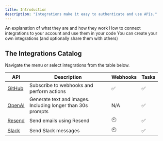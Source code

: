 ```yaml
---
title: Introduction
description: "Integrations make it easy to authenticate and use APIs."
---
```


<CardGroup>
  <Card
    title="What are Integrations?"
    icon="circle-question"
    href="/documentation/concepts/integrations"
  >
    An explanation of what they are and how they work
  </Card>
  <Card
    title="How to use integrations"
    icon="gears"
    href="/documentation/guides/using-integrations"
  >
    How to connect integrations to your account and use them in your code
  </Card>
  <Card
    title="How to create your own integrations"
    icon="paintbrush"
    href="/integrations/create"
  >
    You can create your own integrations (and optionally share them with others)
  </Card>
</CardGroup>

## The Integrations Catalog

Navigate the menu or select integrations from the table below.

| API                                 | Description                                                 | Webhooks | Tasks |
| ----------------------------------- | ----------------------------------------------------------- | -------- | ----- |
| [GitHub](/integrations/apis/github) | Subscribe to webhooks and perform actions                   | ✅       | ✅    |
| [OpenAI](/integrations/apis/openai) | Generate text and images. Including longer than 30s prompts | N/A      | ✅    |
| [Resend](/integrations/apis/resend) | Send emails using Resend                                    | 🕘       | ✅    |
| [Slack](/integrations/apis/slack)   | Send Slack messages                                         | 🕘       | ✅    |
